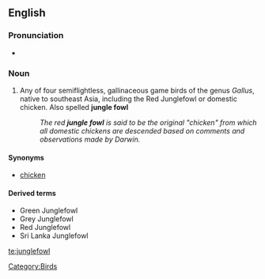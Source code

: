 ==English==

===Pronunciation===
* {{IPA|/jungle-fowl/}}

===Noun===
{{en-noun|junglefowl}}

# Any of four semiflightless, gallinaceous game birds of the genus ''Gallus'', native to southeast Asia, including the Red Junglefowl or domestic chicken. Also spelled '''jungle fowl'''
#: ''The red '''jungle fowl''' is said to be the original "chicken" from which all domestic chickens are descended based on comments and observations made by Darwin.''

====Synonyms====
* [[chicken]]

====Derived terms====
* Green Junglefowl
* Grey Junglefowl
* Red Junglefowl
* Sri Lanka Junglefowl

{{bottom}}

[[Category:Birds]]

[[te:junglefowl]]